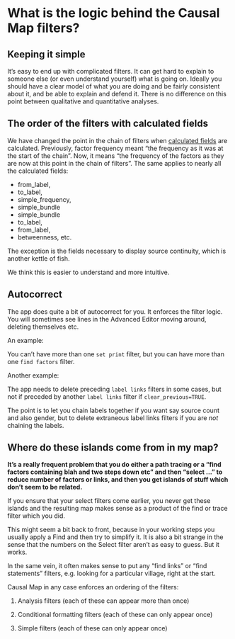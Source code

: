 # What is the logic behind the Causal Map filters?

## Keeping it simple



It's easy to end up with complicated filters. It can get hard to explain to someone else (or even understand yourself) what is going on. Ideally you should have a clear model of what you are doing and be fairly consistent about it, and be able to explain and defend it. There is no difference on this point between qualitative and quantitative analyses.

## The order of the filters with calculated fields

We have changed the point in the chain of filters when [calculated fields](#xcalculated-fields) are calculated. Previously, factor frequency meant "the frequency as it was at the start of the chain". Now, it means "the frequency of the factors as they are now at this point in the chain of filters". The same applies to nearly all the calculated fields:

- from_label, 
- to_label, 
- simple_frequency, 
- simple_bundle
- simple_bundle
- to_label, 
- from_label, 
- betweenness, etc.

The exception is the fields necessary to display source continuity, which is another kettle of fish.


We think this is easier to understand and more intuitive.

## Autocorrect{#xautocorrect}

The app does quite a bit of autocorrect for you. It enforces the filter logic. You will sometimes see lines in the Advanced Editor moving around, deleting themselves etc. 

An example: 

You can't have more than one `set print` filter, but you can have more than one `find factors` filter.

Another example: 

The app needs to delete preceding `label links` filters in some cases, but not if preceded by another `label links` filter if `clear_previous=TRUE`. 

The point is to let you chain labels together if you want say source count and also gender, but to delete extraneous label links filters if you are *not* chaining the labels.

## Where do these islands come from in my map?

**It's a really frequent problem that you do either a path tracing or a "find factors containing blah and two steps down etc" and then "select ..." to reduce number of factors or links, and then you get islands of stuff which don't seem to be related.**

If you ensure that your select filters come earlier, you never get these islands and the resulting map makes sense as a product of the find or trace filter which you did. 

This might seem a bit back to front, because in your working steps you usually apply a Find and then try to simplify it. It is also a bit strange in the sense that the numbers on the Select filter aren't as easy to guess. But it works. 

In the same vein, it often makes sense to put any "find links" or "find statements" filters, e.g. looking for a particular village, right at the start. 

Causal Map in any case enforces an ordering of the filters:

1) Analysis filters (each of these can appear more than once)

2) Conditional formatting filters (each of these can only appear once)

3) Simple filters (each of these can only appear once)

